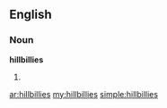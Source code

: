 ==English==
===Noun===
'''hillbillies'''
# {{plural of|[[hillbilly]]}}

[[ar:hillbillies]]
[[my:hillbillies]]
[[simple:hillbillies]]
